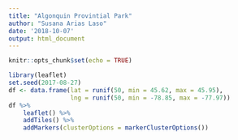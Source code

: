 ```yaml
---
title: "Algonquin Provintial Park"
author: "Susana Arias Laso"
date: '2018-10-07'
output: html_document
---
```


```r
knitr::opts_chunk$set(echo = TRUE)
```

```r
library(leaflet)
set.seed(2017-08-27)
df <- data.frame(lat = runif(50, min = 45.62, max = 45.95), 
                 lng = runif(50, min = -78.85, max = -77.97))
df %>%
    leaflet() %>%
    addTiles() %>%
    addMarkers(clusterOptions = markerClusterOptions())
```





